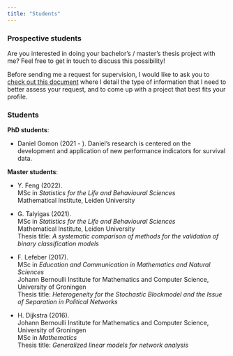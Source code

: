 ```yaml
---
title: "Students"
---
```


### Prospective students

Are you interested in doing your bachelor's / master's thesis project with me? Feel free to get in touch to discuss this possibility!

Before sending me a request for supervision, I would like to ask you to [check out this document](https://github.com/mirkosignorelli/info4supervisions/blob/main/supervision_request.md) where I detail the type of information that I need to better assess your request, and to come up with a project that best fits your profile.

### Students

**PhD students**:

* Daniel Gomon (2021 - ). Daniel's research is centered on the development and application of new performance indicators for survival data.

**Master students**:

* Y. Feng (2022).  
MSc in *Statistics for the Life and Behavioural Sciences*  
Mathematical Institute, Leiden University  

* G. Talyigas (2021).  
MSc in *Statistics for the Life and Behavioural Sciences*  
Mathematical Institute, Leiden University  
Thesis title: *A systematic comparison of methods for the validation of binary classification models*

* F. Lefeber (2017).    
MSc in *Education and Communication in Mathematics and Natural Sciences*  
Johann Bernoulli Institute for Mathematics and Computer Science, University of Groningen  
Thesis title: *Heterogeneity for the Stochastic Blockmodel and the Issue of Separation in Political Networks*

* H. Dijkstra (2016).  
Johann Bernoulli Institute for Mathematics and Computer Science, University of Groningen  
MSc in *Mathematics*  
Thesis title: *Generalized linear models for network analysis*  
